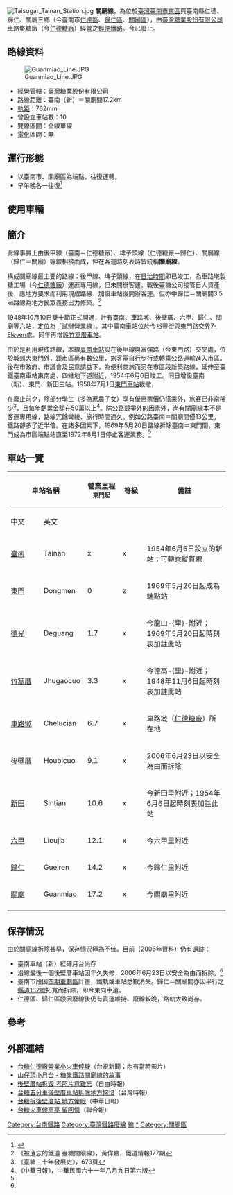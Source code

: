 {{補充來源|time=2012-03-04}}
[[File:Taisugar_Tainan_Station.jpg|right]]
'''關廟線'''，為位於[[臺灣|臺灣]][[臺南市|臺南市]][[東區_(台南市)|東區]]與臺南縣仁德、歸仁、關廟三鄉（今臺南市[[仁德區|仁德區]]、[[歸仁區|歸仁區]]、[[關廟區|關廟區]]），由[[臺灣糖業股份有限公司|臺灣糖業股份有限公司]]車路墘糖廠（今[[仁德糖廠|仁德糖廠]]）經營之[[輕便鐵路|輕便鐵路]]。今已廢止。

==路線資料==
[[File:Guanmiao_Line.JPG|right]]
*經營管轄：[[臺灣糖業股份有限公司|臺灣糖業股份有限公司]]
*路線距離：臺南（新）＝關廟間17.2km
*[[軌距|軌距]]：762mm
*曾設立車站數：10
*雙線區間：全線單線
*[[電氣化鐵路|電化]]區間：無

==運行形態==
*以臺南市、關廟區為端點，往復運轉。
*早午晚各一往復<ref name=a1>{{cite book |author= 米澤光敦、山崎 勉||coauthors= 蔡昭儀 譯|title= 《台灣黃昏地帶》|year= 2007|publisher= 繆思出版|location= 臺北縣新店市|chapter=〈到終點站還沒停 蘇澳臨港線〉}}</ref>

==使用車輛==
{{sectstub}}

==簡介==
<!--[[File:Guanmiao_railway.jpg|right]]-->
此線事實上由後甲線（臺南＝仁德糖廠）、埤子頭線（仁德糖廠＝歸仁）、關廟線（歸仁＝關廟）等線相接而成，但在客運時刻表時皆統稱'''關廟線'''。

構成關廟線最主要的路線：後甲線、埤子頭線，在[[台灣日治時期|日治時期]]即已竣工，為車路墘製糖工場（今[[仁德糖廠|仁德糖廠]]）運蔗專用線，但未開辦客運。戰後臺糖公司接管日人資產後，應地方要求而利用現成路線、加設車站後開辦客運。但亦中歸仁＝關廟間3.5㎞路線為地方民眾義務出力修築。<ref>《被遺忘的鐵道 臺糖關廟線》，黃偉嘉，鐵道情報177期</ref>

1948年10月10日雙十節正式開通，計有臺南、車路墘、後壁厝、六甲、歸仁、關廟等六站，定位為「試辦營業線」。其中臺南車站位於今裕豐街與東門路交界[[7-Eleven|7-Eleven]]處。同年再增設[[竹篙厝車站|竹篙厝車站]]。

由於是利用現成路線，本線[[臺南車站|臺南車站]]設在後甲線與富強路（今東門路）交叉處，位於城郊[[迎春門_(臺南市)|大東門]]外，距市區尚有數公里，旅客需自行步行或轉乘公路運輸進入市區。後在市政府、市議會及民意請益下，為便利商旅而另在市區段新築路線，延伸至臺鐵臺南車站東南處、四維地下道附近，1954年6月6日竣工。同日增設臺南（新）、東門、新田三站。1958年7月1日[[東門車站_(台南市)|東門車站]]裁撤，

在廢止前夕，除部分學生（多為蔗農子女）享有優惠票價仍搭乘外，旅客已非常稀少<ref>《臺糖三十年發展史》，673頁</ref>，且每年虧累金額在50萬以上<ref>《中華日報》，中華民國六十一年八月九日第六版</ref>。除公路競爭外的因素外，尚有關廟線本不是客運專用線，路線冗餘彎繞、旅行時間過久。例如公路臺南＝關廟間僅13公里，鐵路卻多了近半倍。在諸多因素下，1969年5月20日路線拆除臺南＝東門間，東門成為市區端點站直至1972年8月1日停止客運業務。<ref name=a1/>

==車站一覽==
{| class="wikitable" align="center" border="1" cellspacing="0" width="92%" style="margin-left:auto; margin-right:auto;"
|-align=center
!colspan=2| 車站名稱
!rowspan=2 width=65px| 營業里程<br><small>東門起</small>
!rowspan=2 width=40px| 等級
!rowspan=2| 備註
!rowspan=2 colspan=2 width=130px| 所在地
|-
!width=60px| 中文
!width=70px| 英文
|-align=center
|[[臺南車站|臺南]]
|Tainan
|x
|x
|align=left|1954年6月6日設立的新站；可轉乘[[縱貫線_(南段)|縱貫線]]
|align=left rowspan=10| [[臺南市|臺南市]]
|align=left rowspan=4| [[東區_(台南市)|東區]]
|-align=center
|[[東門車站_(台南)|東門]]
|Dongmen
|0
|z
|align=left|1969年5月20日起成為端點站
|-align=center
|[[德光車站|德光]]
|Deguang
|1.7
|x
|align=left|今龍山-{里}-附近；1969年5月20日起時刻表加註此站
|-align=center
|[[竹篙厝車站|竹篙厝]]
|Jhugaocuo
|3.3
|x
|align=left|今德高-{里}-附近；1948年11月6日起時刻表加註此站
|-align=center
|[[車路墘車站|車路墘]]
|Chelucian
|6.7
|x
|align=left|車路墘（[[仁德糖廠|仁德糖廠]]）所在地
|align=left rowspan=2| [[仁德區|仁德區]]
|-align=center
|[[後壁厝車站|後壁厝]]
|Houbicuo
|9.1
|x
|align=left|2006年6月23日以安全為由而拆除
|-align=center
|[[新田車站_(台灣)|新田]]
|Sintian
|10.6
|x
|align=left|今新田里附近；1954年6月6日起時刻表加註此站
|align=left rowspan=3| [[歸仁區|歸仁區]]
|-align=center
|[[六甲車站_(台灣)|六甲]]
|Lioujia
|12.1
|x
|align=left|今六甲里附近
|-align=center
|[[歸仁車站|歸仁]]
|Gueiren
|14.2
|x
|align=left|今歸仁里附近
|-align=center
|[[關廟車站|關廟]]
|Guanmiao
|17.2
|x
|align=left|今關廟里附近
|align=left| [[關廟區|關廟區]]
|-
|}

==保存情況==
由於關廟線拆除甚早，保存情況極為不佳。目前（2006年資料）仍有遺跡：
*臺南車站（新）紅磚月台尚存
*沿線最後一個後壁厝車站因年久失修，2006年6月23日以安全為由而拆除。<ref name=a1/>
*臺南市段因[[臺南市第四期市地重劃區|四期重劃區]]計畫，鐵軌或車站悉數消失。歸仁＝關廟間亦因平行之[[縣道182號|縣道182號]]拓寬而拆除，即今東向車道。
*仁德區、歸仁區段因廢線後仍有貨運維持、廢線較晚，路軌大致尚存。

== 參考 ==
<div class="references-small">
<references/>
</div>

==外部連結==
*[http://www.ttv.com.tw/news/tdcm/viewnews.asp?news=0246673 台糖仁德廠營業小火車停駛]（台視新聞；內有當時影片）
*[http://soannating.myweb.hinet.net 山仔頂小月台 - 糖業鐵路關廟線的故事]{{dead link|date=2018年5月 |bot=InternetArchiveBot |fix-attempted=yes }}
*[http://www.epochtimes.com/b5/6/6/28/n1365589.htm 後壁厝站拆毀 老照片意難忘]（自由時報）
*[http://taiwan-railway-club.com.tw/news/20060628080536  台糖五分車後壁厝車站拆除地方惋惜]{{dead link|date=2018年5月 |bot=InternetArchiveBot |fix-attempted=yes }}（台灣時報）
*[http://www.cdnnews.com.tw/20060628/news/nsxw/U91006002006062720045801.htm 台糖拆後壁厝站 地方傻眼]（中華日報）
*[http://udn.com/NEWS/DOMESTIC/DOM5/3414719.shtml 台糖火車候車亭 留回憶]（聯合報）
{{台灣糖業鐵道}}
[[Category:台南鐵路|Category:台南鐵路]]
[[Category:臺灣鐵路廢線|Category:臺灣鐵路廢線]]

[[Category:台灣糖業鐵路路線|線]]
[[Category:關廟線|*]]
[[Category:關廟區|Category:關廟區]]